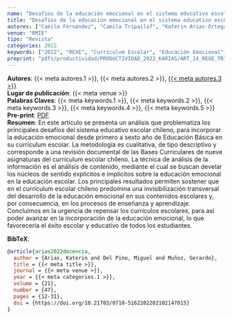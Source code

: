 ```yaml
---
name: "Desafíos de la educación emocional en el sistema educativo escolar chileno"
title: "Desafíos de la educación emocional en el sistema educativo escolar chileno" 
autores: ["Camila Fernández", "Camila Tripailaf", "Katerin Arias-Ortega"]
venue: "RMIE"
tipo: "Revista"
categories: 2022
keywords: ["2022", "REXE", "Currículum Escolar", "Educación Emocional", "Enseñanza y Aprendizaje"]
preprint: "pdfs/productividad/PRODUCTIVIDAD_2022_KARIAS/ART_14_REXE_TRIPAILAF_ET AL_2022_SCIELO.pdf"
---
```

**Autores**: {{< meta autores.1 >}}, {{< meta autores.2 >}}, [{{< meta autores.3 >}}](../members/current/Katerin Arias-Ortega.qmd)  
**Lugar de publicación**: {{< meta venue >}}     
**Palabras Claves**: {{< meta keywords.1 >}}, {{< meta keywords.2 >}}, {{< meta keywords.3 >}}, {{< meta keywords.4 >}}, {{< meta keywords.5 >}}  
**Pre-print**: [PDF](../{{< meta preprint >}})    
**Resumen**: En este artículo se presenta un análisis que problematiza los principales desafíos del sistema educativo escolar chileno, para incorporar la educación emocional desde primero a sexto año de Educación Básica en su currículum escolar. La metodología es cualitativa, de tipo descriptivo y corresponde a una revisión documental de las Bases Curriculares de nueve asignaturas del currículum escolar chileno. La técnica de análisis de la información es el análisis de contenido, mediante el cual se buscan develar los núcleos de sentido explícitos e implícitos sobre la educación emocional en la educación escolar. Los principales resultados permiten sostener que en el currículum escolar chileno predomina una invisibilización transversal del desarrollo de la educación emocional en sus contenidos escolares y, por consecuencia, en los procesos de enseñanza y aprendizaje. Concluimos en la urgencia de repensar los currículos escolares, para así poder avanzar en la incorporación de la educación emocional, lo que favorecería el éxito escolar y educativo de todos los estudiantes.


**BibTeX**:
```bibtex
@article{arias2022docencia,
  author = {Arias, Katerin and Del Pino, Miguel and Muñoz, Gerardo},
  title = {{< meta title >}},
  journal = {{< meta venue >}},
  year = {{< meta categories.1 >}},
  volume = {21},
  number = {47},
  pages = {12-31},
  doi = {https://doi.org/10.21703/0718-5162202202102147015}
}
```
